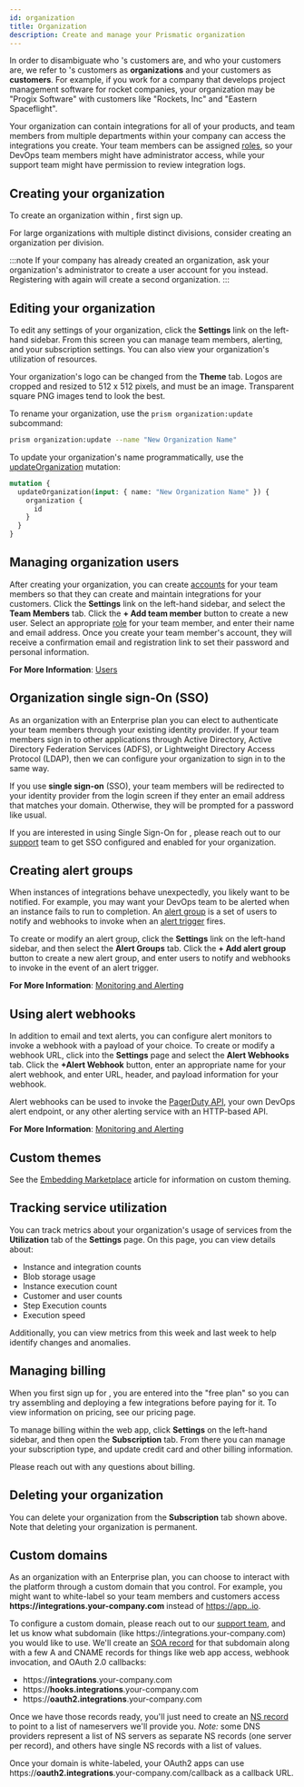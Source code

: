 ```yaml
---
id: organization
title: Organization
description: Create and manage your Prismatic organization
---
```



In order to disambiguate who 's customers are, and who your customers are, we refer to 's customers as **organizations** and your customers as **customers**.
For example, if you work for a company that develops project management software for rocket companies, your organization may be "Progix Software" with customers like "Rockets, Inc" and "Eastern Spaceflight".

Your organization can contain integrations for all of your products, and team members from multiple departments within your company can access the integrations you create.
Your team members can be assigned [roles](users.mdx#organization-team-member-roles), so your DevOps team members might have administrator access, while your support team might have permission to review integration logs.

## Creating your organization

To create an organization within , first <InternalLink href="/sign-up/">sign up</InternalLink>.

For large organizations with multiple distinct divisions, consider creating an organization per division.

:::note
If your company has already created an organization, ask your organization's administrator to create a user account for you instead.
Registering with  again will create a second organization.
:::

## Editing your organization

<ExampleTabs>
<TabItem value='webapp'>

To edit any settings of your organization, click the **Settings** link on the left-hand sidebar.
From this screen you can manage team members, alerting, and your subscription settings.
You can also view your organization's utilization of  resources.

Your organization's logo can be changed from the **Theme** tab.
Logos are cropped and resized to 512 x 512 pixels, and must be an image.
Transparent square PNG images tend to look the best.

<Screenshot
  filename="organization/change-org-name.png"
  alt="Change logo for org in  app"
/>

</TabItem>
<TabItem value='cli'>

To rename your organization, use the `prism organization:update` subcommand:

```bash
prism organization:update --name "New Organization Name"
```

</TabItem>
<TabItem value='api'>

To update your organization's name programmatically, use the [updateOrganization](api/schema/mutation/updateOrganization.mdx) mutation:

```graphql
mutation {
  updateOrganization(input: { name: "New Organization Name" }) {
    organization {
      id
    }
  }
}
```

</TabItem>
</ExampleTabs>

## Managing organization users

After creating your organization, you can create [accounts](users.mdx#organization-users) for your team members so that they can create and maintain integrations for your customers.
Click the **Settings** link on the left-hand sidebar, and select the **Team Members** tab.
Click the **+ Add team member** button to create a new user.
Select an appropriate [role](users.mdx#organization-team-member-roles) for your team member, and enter their name and email address.
Once you create your team member's account, they will receive a confirmation email and registration link to set their password and personal information.

<Screenshot
  filename="shared/list-org-users.png"
  alt="List of org users in  app"
/>

**For More Information**: [Users](users.mdx)

## Organization single sign-On (SSO)

As an organization with an <InternalLink href="/pricing/">Enterprise plan</InternalLink> you can elect to authenticate your team members through your existing identity provider.
If your team members sign in to other applications through Active Directory, Active Directory Federation Services (ADFS), or Lightweight Directory Access Protocol (LDAP), then we can configure your organization to sign in to  the same way.

If you use **single sign-on** (SSO), your team members will be redirected to your identity provider from the login screen if they enter an email address that matches your domain.
Otherwise, they will be prompted for a password like usual.

<Screenshot
  filename="organization/sso-diagram.png"
  maxWidth="800px"
  alt="Diagram showing paths and logic for SSO (single sign on)"
/>

If you are interested in using Single Sign-On for , please reach out to our [support](mailto:support@.io) team to get SSO configured and enabled for your organization.

## Creating alert groups

When instances of integrations behave unexpectedly, you likely want to be notified.
For example, you may want your DevOps team to be alerted when an instance fails to run to completion.
An [alert group](monitoring-and-alerting.mdx#alert-groups) is a set of users to notify and webhooks to invoke when an [alert trigger](monitoring-and-alerting.mdx#alert-triggers) fires.

To create or modify an alert group, click the **Settings** link on the left-hand sidebar, and then select the **Alert Groups** tab.
Click the **+ Add alert group** button to create a new alert group, and enter users to notify and webhooks to invoke in the event of an alert trigger.

<Screenshot
  filename="organization/alert-groups.png"
  alt="Create alert groups in  app"
/>

**For More Information**: [Monitoring and Alerting](monitoring-and-alerting.mdx)

## Using alert webhooks

In addition to email and text alerts, you can configure alert monitors to invoke a webhook with a payload of your choice.
To create or modify a webhook URL, click into the **Settings** page and select the **Alert Webhooks** tab.
Click the **+Alert Webhook** button, enter an appropriate name for your alert webhook, and enter URL, header, and payload information for your webhook.

Alert webhooks can be used to invoke the [PagerDuty API](https://developer.pagerduty.com/docs/events-api-v2/overview/), your own DevOps alert endpoint, or any other alerting service with an HTTP-based API.

<Screenshot
  filename="shared/alert-webhook.png"
  maxWidth="500px"
  alt="Add alert webhook in  app"
/>

**For More Information**: [Monitoring and Alerting](monitoring-and-alerting.mdx)

## Custom themes

See the [Embedding Marketplace](embedding-marketplace.mdx#theming-embedded-marketplace) article for information on custom theming.

## Tracking service utilization

You can track metrics about your organization's usage of  services from the **Utilization** tab of the **Settings** page.
On this page, you can view details about:

- Instance and integration counts
- Blob storage usage
- Instance execution count
- Customer and user counts
- Step Execution counts
- Execution speed

Additionally, you can view metrics from this week and last week to help identify changes and anomalies.

<Screenshot
  filename="organization/utilization.png"
  alt="Track organization usage of services in  app"
/>

## Managing billing

When you first sign up for , you are entered into the "free plan" so you can try assembling and deploying a few integrations before paying for it.
To view information on pricing, see our <InternalLink href="/pricing/">pricing page</InternalLink>.

To manage billing within the web app, click **Settings** on the left-hand sidebar, and then open the **Subscription** tab.
From there you can manage your subscription type, and update credit card and other billing information.

<Screenshot
  filename="organization/subscription.png"
  alt="Manage organization billing in  app"
/>

Please <InternalLink href="/contact/">reach out</InternalLink> with any questions about billing.

## Deleting your organization

You can delete your organization from the **Subscription** tab shown above.
Note that deleting your organization is permanent.

## Custom domains

As an organization with an <InternalLink href="/pricing/">Enterprise plan</InternalLink>, you can choose to interact with the  platform through a custom domain that you control.
For example, you might want to white-label  so your team members and customers access **https<!---->://integrations.your-company.com** instead of [https://app..io](https://app..io/).

To configure a custom domain, please reach out to our [support team](mailto:support@.io), and let us know what subdomain (like https<!---->://integrations.your-company.com) you would like to use.
We'll create an [SOA record](https://www.cloudflare.com/learning/dns/dns-records/dns-soa-record/) for that subdomain along with a few A and CNAME records for things like web app access, webhook invocation, and OAuth 2.0 callbacks:

- https<!---->://**integrations**.your-company.com
- https<!---->://**hooks.integrations**.your-company.com
- https<!---->://**oauth2.integrations**.your-company.com

Once we have those records ready, you'll just need to create an [NS record](https://www.cloudflare.com/learning/dns/dns-records/dns-ns-record/) to point to a list of nameservers we'll provide you.
_Note:_ some DNS providers represent a list of NS servers as separate NS records (one server per record), and others have single NS records with a list of values.

Once your domain is white-labeled, your OAuth2 apps can use https<!---->://**oauth2.integrations**.your-company.com/callback as a callback URL.
